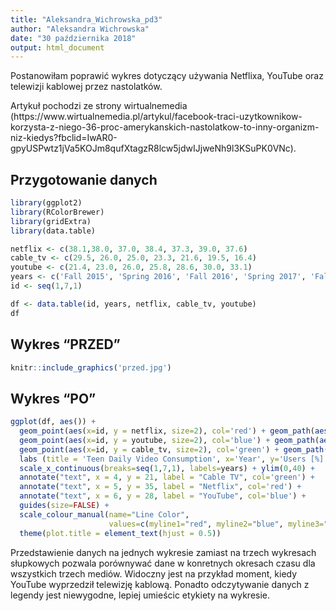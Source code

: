 ---
title: "Aleksandra_Wichrowska_pd3"
author: "Aleksandra Wichrowska"
date: "30 października 2018"
output: html_document
---

Postanowiłam poprawić wykres dotyczący używania Netflixa, YouTube oraz telewizji kablowej przez nastolatków.

Artykuł pochodzi ze strony wirtualnemedia (https://www.wirtualnemedia.pl/artykul/facebook-traci-uzytkownikow-korzysta-z-niego-36-proc-amerykanskich-nastolatkow-to-inny-organizm-niz-kiedys?fbclid=IwAR0-gpyUSPwtz1jVa5KOJm8qufXtagzR8lcw5jdwIJjweNh9l3KSuPK0VNc).


## Przygotowanie danych

```{r, echo=FALSE, include=FALSE}
library(ggplot2)
library(RColorBrewer)
library(gridExtra)
library(data.table)
```

```{r, echo=FALSE}
netflix <- c(38.1,38.0, 37.0, 38.4, 37.3, 39.0, 37.6)
cable_tv <- c(29.5, 26.0, 25.0, 23.3, 21.6, 19.5, 16.4)
youtube <- c(21.4, 23.0, 26.0, 25.8, 28.6, 30.0, 33.1)
years <- c('Fall 2015', 'Spring 2016', 'Fall 2016', 'Spring 2017', 'Fall 2017', 'Spring 2018', 'Fall 2018')
id <- seq(1,7,1)

df <- data.table(id, years, netflix, cable_tv, youtube)
df
```


## Wykres "PRZED"

```{r echo=FALSE, out.width='100%'}
knitr::include_graphics('przed.jpg')
```

## Wykres "PO"

```{r, echo=FALSE, fig.align='center'}
ggplot(df, aes()) +
  geom_point(aes(x=id, y = netflix, size=2), col='red') + geom_path(aes(x=id, y = netflix), col='red') + 
  geom_point(aes(x=id, y = youtube, size=2), col='blue') + geom_path(aes(x=id, y = youtube), col='blue') +
  geom_point(aes(x=id, y = cable_tv, size=2), col='green') + geom_path(aes(x=id, y = cable_tv), col='green') +
  labs (title = 'Teen Daily Video Consumption', x='Year', y='Users [%]') + 
  scale_x_continuous(breaks=seq(1,7,1), labels=years) + ylim(0,40) +
  annotate("text", x = 4, y = 21, label = "Cable TV", col='green') +
  annotate("text", x = 5, y = 35, label = "Netflix", col='red') +
  annotate("text", x = 6, y = 28, label = "YouTube", col='blue') +
  guides(size=FALSE) +
  scale_colour_manual(name="Line Color",
                      values=c(myline1="red", myline2="blue", myline3="purple")) +
  theme(plot.title = element_text(hjust = 0.5))
```


Przedstawienie danych na jednych wykresie zamiast na trzech wykresach słupkowych pozwala porównywać dane w konretnych okresach czasu dla wszystkich trzech mediów. Widoczny jest na przykład moment, kiedy YouTube wyprzedził telewizję kablową.
Ponadto odczytywanie danych z legendy jest niewygodne, lepiej umieścic etykiety na wykresie.